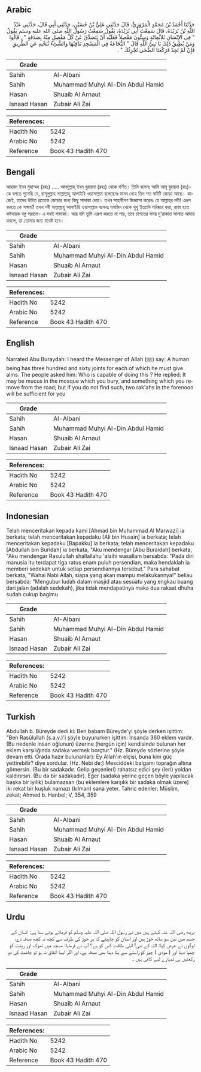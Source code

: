## Arabic

<div dir="rtl" lang="ar" style={{fontSize:'larger',backgroundColor:'#f8f9fa',padding:20}}>حَدَّثَنَا أَحْمَدُ بْنُ مُحَمَّدٍ الْمَرْوَزِيُّ، قَالَ حَدَّثَنِي عَلِيُّ بْنُ حُسَيْنٍ، حَدَّثَنِي أَبِي قَالَ، حَدَّثَنِي عَبْدُ اللَّهِ بْنُ بُرَيْدَةَ، قَالَ سَمِعْتُ أَبِي بُرَيْدَةَ، يَقُولُ سَمِعْتُ رَسُولَ اللَّهِ صلى الله عليه وسلم يَقُولُ ‏"‏ فِي الإِنْسَانِ ثَلاَثُمِائَةٍ وَسِتُّونَ مَفْصِلاً فَعَلَيْهِ أَنْ يَتَصَدَّقَ عَنْ كُلِّ مَفْصِلٍ مِنْهُ بِصَدَقَةٍ ‏"‏ ‏.‏ قَالُوا وَمَنْ يُطِيقُ ذَلِكَ يَا نَبِيَّ اللَّهِ قَالَ ‏"‏ النُّخَاعَةُ فِي الْمَسْجِدِ تَدْفِنُهَا وَالشَّىْءُ تُنَحِّيهِ عَنِ الطَّرِيقِ فَإِنْ لَمْ تَجِدْ فَرَكْعَتَا الضُّحَى تُجْزِئُكَ ‏"‏ ‏.‏</div><div style={{backgroundColor:'#f8f9fa',padding:20, marginBottom: 10}}><table>
      <thead>
        <tr>
          <th>Grade</th>
          <th></th>
        </tr>
      </thead>
      <tbody>
<tr><td>Sahih</td><td>Al-Albani</td></tr><tr><td>Sahih</td><td>Muhammad Muhyi Al-Din Abdul Hamid</td></tr><tr><td>Hasan</td><td>Shuaib Al Arnaut</td></tr><tr><td>Isnaad Hasan</td><td>Zubair Ali Zai</td></tr></tbody></table><table>
        <thead>
          <tr>
            <th>References:</th>
            <th></th>
          </tr>
        </thead>
        <tbody><tr><td>Hadith No</td><td>5242</td></tr><tr><td>Arabic No</td><td>5242</td></tr><tr><td>Reference</td><td>Book 43 Hadith 470</td></tr></tbody></table></div>

## Bengali

<div dir="ltr" lang="bn" style={{fontSize:'larger',backgroundColor:'#f8f9fa',padding:20}}>আহমদ ইবন মুহাম্মদ (রহঃ) ..... আবদুল্লাহ্‌ ইবন বুরায়দা (রহঃ) থেকে বর্ণিত। তিনি বলেনঃ আমি আবূ বুরায়দা (রাঃ)-কে বলতে শুনেছি যে, রাসূলুল্লাহ সাল্লাল্লাহু আলাইহি ওয়াসাল্লাম বলেছেনঃ মানব দেহে তিন শত ষাটটি জোড়া আছে। কাজেই, তাদের উচিত প্রত্যেক জোড়ার জন্য কিছু সাদাকা দেয়া। তখন সাহাবীগণ জিজ্ঞাসা করেনঃ হে আল্লাহ্‌র নবী! এরূপ করতে কে সক্ষম? তখন নবী সাল্লাল্লাহু আলাইহি ওয়াসাল্লাম বলেনঃ মসজিদ থেকে থুথু ইত্যাদি পরিষ্কার করা, রাস্তা হতে কষ্টদায়ক বস্তু সরানো- এ সবই সাদাকা। আর যদি তুমি এরূপ করতে না পার, তবে চাশতের সময় দু'রাকাত সালাত আদায় করলে, তা তোমার জন্য যথেষ্ট হবে।</div><div style={{backgroundColor:'#f8f9fa',padding:20, marginBottom: 10}}><table>
      <thead>
        <tr>
          <th>Grade</th>
          <th></th>
        </tr>
      </thead>
      <tbody>
<tr><td>Sahih</td><td>Al-Albani</td></tr><tr><td>Sahih</td><td>Muhammad Muhyi Al-Din Abdul Hamid</td></tr><tr><td>Hasan</td><td>Shuaib Al Arnaut</td></tr><tr><td>Isnaad Hasan</td><td>Zubair Ali Zai</td></tr></tbody></table><table>
        <thead>
          <tr>
            <th>References:</th>
            <th></th>
          </tr>
        </thead>
        <tbody><tr><td>Hadith No</td><td>5242</td></tr><tr><td>Arabic No</td><td>5242</td></tr><tr><td>Reference</td><td>Book 43 Hadith 470</td></tr></tbody></table></div>

## English

<div dir="ltr" lang="en" style={{fontSize:'larger',backgroundColor:'#f8f9fa',padding:20}}>Narrated Abu Buraydah: I heard the Messenger of Allah (ﷺ) say: A human being has three hundred and sixty joints for each of which he must give alms. The people asked him: Who is capable of doing this ? He replied: It may be mucus in the mosque which you bury, and something which you remove from the road; but if you do not find such, two rak'ahs in the forenoon will be sufficient for you</div><div style={{backgroundColor:'#f8f9fa',padding:20, marginBottom: 10}}><table>
      <thead>
        <tr>
          <th>Grade</th>
          <th></th>
        </tr>
      </thead>
      <tbody>
<tr><td>Sahih</td><td>Al-Albani</td></tr><tr><td>Sahih</td><td>Muhammad Muhyi Al-Din Abdul Hamid</td></tr><tr><td>Hasan</td><td>Shuaib Al Arnaut</td></tr><tr><td>Isnaad Hasan</td><td>Zubair Ali Zai</td></tr></tbody></table><table>
        <thead>
          <tr>
            <th>References:</th>
            <th></th>
          </tr>
        </thead>
        <tbody><tr><td>Hadith No</td><td>5242</td></tr><tr><td>Arabic No</td><td>5242</td></tr><tr><td>Reference</td><td>Book 43 Hadith 470</td></tr></tbody></table></div>

## Indonesian

<div dir="ltr" lang="id" style={{fontSize:'larger',backgroundColor:'#f8f9fa',padding:20}}>Telah menceritakan kepada kami [Ahmad bin Muhammad Al Marwazi] ia berkata; telah menceritakan kepadaku [Ali bin Husain] ia berkata; telah menceritakan kepadaku [Bapakku] ia berkata; telah menceritakan kepadaku [Abdullah bin Buridah] ia berkata, "Aku mendengar [Abu Buraidah] berkata, "Aku mendengar Rasulullah shallallahu 'alaihi wasallam bersabda: "Pada diri manusia itu terdapat tiga ratus enam puluh persendian, maka hendaklah ia memberi sedekah untuk setiap persendiannya tersebut." Para sahabat berkata, "Wahai Nabi Allah, siapa yang akan mampu melakukannya!" beliau bersabda: "Mengubur ludah dalam masjid atau sesuatu yang engkau buang dari jalan (adalah sedekah), jika tidak mendapatinya maka dua rakaat dhuha sudah cukup bagimu</div><div style={{backgroundColor:'#f8f9fa',padding:20, marginBottom: 10}}><table>
      <thead>
        <tr>
          <th>Grade</th>
          <th></th>
        </tr>
      </thead>
      <tbody>
<tr><td>Sahih</td><td>Al-Albani</td></tr><tr><td>Sahih</td><td>Muhammad Muhyi Al-Din Abdul Hamid</td></tr><tr><td>Hasan</td><td>Shuaib Al Arnaut</td></tr><tr><td>Isnaad Hasan</td><td>Zubair Ali Zai</td></tr></tbody></table><table>
        <thead>
          <tr>
            <th>References:</th>
            <th></th>
          </tr>
        </thead>
        <tbody><tr><td>Hadith No</td><td>5242</td></tr><tr><td>Arabic No</td><td>5242</td></tr><tr><td>Reference</td><td>Book 43 Hadith 470</td></tr></tbody></table></div>

## Turkish

<div dir="ltr" lang="tr" style={{fontSize:'larger',backgroundColor:'#f8f9fa',padding:20}}>Abdullah b. Büreyde dedi ki: Ben babam Büreyde'yi şöyle derken işittim: "Ben Rasûlullah (s.a.v.)'i şöyle buyururken işittim: İnsanda 360 eklem vardır. (Bu nedenle insan oğlunun) üzerine (hergün için) kendisinde bulunan her eklem karşılığında sadaka vermek borçtur." (Hz. Büreyde sözlerine şöyle devam etti. Orada hazır bulunanlar): Ey Allah'ın elçisi, buna kim güç yettirebilir? diye sordular. (Hz. Nebi de:) Mesciddeki balgamı toprağın altına gömersin. (Bu bir sadakadır. Gelip geçenleri) rahatsız edici şey (leri) yoldan kaldırırsın. (Bu da bir sadakadır). Eğer (sadaka yerine geçen böyle yapılacak başka bir iyilik) bulamazsan (bu eklemlere karşılık bir sadaka olmak üzere) iki rekat bir kuşluk namazı (kılman) sana yeter. Tahric edenler: Müslim, zekat; Ahmed b. Hanbel; V, 354, 359</div><div style={{backgroundColor:'#f8f9fa',padding:20, marginBottom: 10}}><table>
      <thead>
        <tr>
          <th>Grade</th>
          <th></th>
        </tr>
      </thead>
      <tbody>
<tr><td>Sahih</td><td>Al-Albani</td></tr><tr><td>Sahih</td><td>Muhammad Muhyi Al-Din Abdul Hamid</td></tr><tr><td>Hasan</td><td>Shuaib Al Arnaut</td></tr><tr><td>Isnaad Hasan</td><td>Zubair Ali Zai</td></tr></tbody></table><table>
        <thead>
          <tr>
            <th>References:</th>
            <th></th>
          </tr>
        </thead>
        <tbody><tr><td>Hadith No</td><td>5242</td></tr><tr><td>Arabic No</td><td>5242</td></tr><tr><td>Reference</td><td>Book 43 Hadith 470</td></tr></tbody></table></div>

## Urdu

<div dir="rtl" lang="ur" style={{fontSize:'larger',backgroundColor:'#f8f9fa',padding:20}}>بریدہ رضی اللہ عنہ کہتے ہیں میں نے رسول اللہ صلی اللہ علیہ وسلم کو فرماتے ہوئے سنا ہے: انسان کے جسم میں تین سو ساٹھ جوڑ ہیں اور انسان کو چاہیئے کہ ہر جوڑ کی طرف سے کچھ نہ کچھ صدقہ دے، لوگوں نے عرض کیا: اللہ کے نبی! اتنی طاقت کس کو ہے؟ آپ نے فرمایا: مسجد میں تھوک اور رینٹ کو چھپا دینا اور ( موذی ) چیز کو راستے سے ہٹا دینا بھی صدقہ ہے، اور اگر ایسا اتفاق نہ ہو تو چاشت کی دو رکعتیں ہی تمہارے لیے کافی ہیں ۔</div><div style={{backgroundColor:'#f8f9fa',padding:20, marginBottom: 10}}><table>
      <thead>
        <tr>
          <th>Grade</th>
          <th></th>
        </tr>
      </thead>
      <tbody>
<tr><td>Sahih</td><td>Al-Albani</td></tr><tr><td>Sahih</td><td>Muhammad Muhyi Al-Din Abdul Hamid</td></tr><tr><td>Hasan</td><td>Shuaib Al Arnaut</td></tr><tr><td>Isnaad Hasan</td><td>Zubair Ali Zai</td></tr></tbody></table><table>
        <thead>
          <tr>
            <th>References:</th>
            <th></th>
          </tr>
        </thead>
        <tbody><tr><td>Hadith No</td><td>5242</td></tr><tr><td>Arabic No</td><td>5242</td></tr><tr><td>Reference</td><td>Book 43 Hadith 470</td></tr></tbody></table></div>